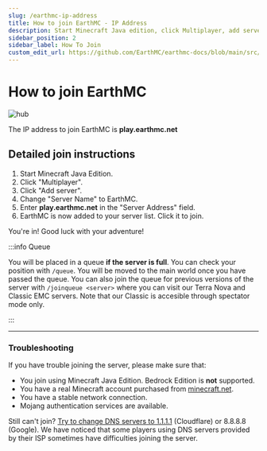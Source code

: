 ---
slug: /earthmc-ip-address
title: How to join EarthMC - IP Address
description: Start Minecraft Java edition, click Multiplayer, add server and enter server address play.earthmc.net.
sidebar_position: 2
sidebar_label: How To Join
custom_edit_url: https://github.com/EarthMC/earthmc-docs/blob/main/src/docs/how-to-join-earthmc.mdx
---
# How to join EarthMC

![hub](/img/emchub.png)

The IP address to join EarthMC is **play.earthmc.net**

## Detailed join instructions
1. Start Minecraft Java Edition.
2. Click "Multiplayer".
3. Click "Add server".
4. Change "Server Name" to EarthMC.
5. Enter **play.earthmc.net** in the "Server Address" field.
6. EarthMC is now added to your server list. Click it to join.

You're in! Good luck with your adventure!

:::info Queue

You will be placed in a queue **if the server is full**. You can check your position with `/queue`. You will be moved to the main world once you have passed the queue. You can also join the queue for previous versions of the server with `/joinqueue <server>` where you can visit our Terra Nova and Classic EMC servers. Note that our Classic is accesible through spectator mode only.

:::

---

### Troubleshooting
If you have trouble joining the server, please make sure that:

* You join using Minecraft Java Edition. Bedrock Edition is **not** supported.
* You have a real Minecraft account purchased from [minecraft.net](https://minecraft.net).
* You have a stable network connection.
* Mojang authentication services are available. 

Still can't join? [Try to change DNS servers to 1.1.1.1](https://developers.cloudflare.com/1.1.1.1/setup-1.1.1.1/windows) (Cloudflare) or 8.8.8.8 (Google). We have noticed that some players using DNS servers provided by their ISP sometimes have difficulties joining the server.
